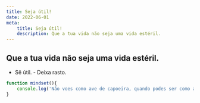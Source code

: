 ```yaml
---
title: Seja útil!
date: 2022-06-01
meta:
    title: Seja útil!
    description: Que a tua vida não seja uma vida estéril.
---
```


## Que a tua vida não seja uma vida estéril.

- Sê útil. - Deixa rasto.

```js
function mindset(){
    console.log('Não voes como ave de capoeira, quando podes ser como as águias!')
}
```